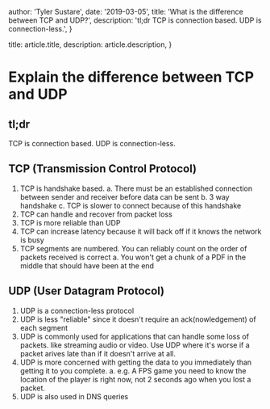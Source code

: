 
  author: 'Tyler Sustare',
  date: '2019-03-05',
  title: 'What is the difference between TCP and UDP?',
  description: 'tl;dr TCP is connection based. UDP is connection-less.',
}

  title: article.title,
  description: article.description,
}


# Explain the difference between TCP and UDP

## tl;dr

TCP is connection based. UDP is connection-less.

## TCP (Transmission Control Protocol)

1. TCP is handshake based.
   a. There must be an established connection between sender and receiver before data can be sent
   b. 3 way handshake
   c. TCP is slower to connect because of this handshake
2. TCP can handle and recover from packet loss
3. TCP is more reliable than UDP
4. TCP can increase latency because it will back off if it knows the network is busy
5. TCP segments are numbered. You can reliably count on the order of packets received is correct
   a. You won't get a chunk of a PDF in the middle that should have been at the end

## UDP (User Datagram Protocol)

1. UDP is a connection-less protocol
2. UDP is less "reliable" since it doesn't require an ack(nowledgement) of each segment
3. UDP is commonly used for applications that can handle some loss of packets. like streaming audio or video. Use UDP where it's worse if a packet arives late than if it doesn't arrive at all.
4. UDP is more concerned with getting the data to you immediately than getting it to you complete.
   a. e.g. A FPS game you need to know the location of the player is right now, not 2 seconds ago when you lost a packet.
5. UDP is also used in DNS queries
